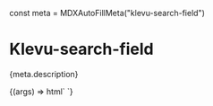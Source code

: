 const meta = MDXAutoFillMeta("klevu-search-field")

<Meta
  title="Components/Search field"
  component="klevu-search-field"
  argTypes={meta.argTypes}
  parameters={meta.parameters}
/>

# Klevu-search-field

<Description>{meta.description}</Description>

<Canvas>
  <Story
    height="120px"
    name="Search field"
    args={{
      placeholder: "Custom placeholder",
      fallbackTerm: "jeans",
      searchProducts: true,
      searchSuggestions: true,
      searchCategories: false,
      searchCmsPages: false,
    }}
  >
    {(args) => html`<klevu-search-field
      fallback-term=${ifDefined(args.fallbackTerm)}
      limit=${ifDefined(args.limit)}
      placeholder=${args.placeholder}
      search-categories=${ifDefined(args.searchCategories)}
      search-cms-pages=${ifDefined(args.searchCmsPages)}
      search-products=${ifDefined(args.searchProducts)}
      search-suggestions=${ifDefined(args.searchSuggestions)}
      search-text=${ifDefined(args.searchText)}
      send-analytics=${ifDefined(args.sendAnalytics)}
      variant=${ifDefined(args.variant)}
    >
    </klevu-search-field>`}
  </Story>
</Canvas>

<ArgsTable story="Search field" />
